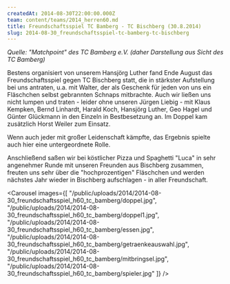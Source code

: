 ```yaml
---
createdAt: 2014-08-30T22:00:00.000Z
team: content/teams/2014_herren60.md
title: Freundschaftsspiel TC Bamberg - TC Bischberg (30.8.2014)
slug: 2014-08-30_freundschaftsspiel-tc-bamberg-tc-bischberg
---
```

*Quelle: "Matchpoint" des TC Bamberg e.V. (daher Darstellung aus Sicht des TC Bamberg)*

Bestens organisiert von unserem Hansjörg Luther fand Ende August das Freundschaftsspiel gegen TC Bischberg statt, die in stärkster Aufstellung bei uns antraten, u.a. mit Walter, der als Geschenk für jeden von uns ein Fläschchen selbst gebrannten Schnaps mitbrachte. Auch wir ließen uns nicht lumpen und traten - leider ohne unseren Jürgen Liebig - mit Klaus Kempken, Bernd Linhardt, Harald Koch, Hansjörg Luther, Geo Hagel und Günter Glückmann in den Einzeln in Bestbesetzung an. Im Doppel kam zusätzlich Horst Weiler zum Einsatz.

Wenn auch jeder mit großer Leidenschaft kämpfte, das Ergebnis spielte auch hier eine untergeordnete Rolle.

Anschließend saßen wir bei köstlicher Pizza und Spaghetti "Luca" in sehr angenehmer Runde mit unseren Freunden aus Bischberg zusammen, freuten uns sehr über die "hochprozentigen" Fläschchen und werden nächstes Jahr wieder in Bischberg aufschlagen - in aller Freundschaft.

<Carousel images={[
  "/public/uploads/2014/2014-08-30_freundschaftsspiel_h60_tc_bamberg/doppel.jpg",
  "/public/uploads/2014/2014-08-30_freundschaftsspiel_h60_tc_bamberg/doppel1.jpg",
  "/public/uploads/2014/2014-08-30_freundschaftsspiel_h60_tc_bamberg/essen.jpg",
  "/public/uploads/2014/2014-08-30_freundschaftsspiel_h60_tc_bamberg/getraenkeauswahl.jpg",
  "/public/uploads/2014/2014-08-30_freundschaftsspiel_h60_tc_bamberg/mitbringsel.jpg",
  "/public/uploads/2014/2014-08-30_freundschaftsspiel_h60_tc_bamberg/spieler.jpg"
]} />
